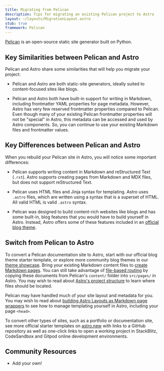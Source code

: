 ```yaml
---
title: Migrating from Pelican
description: Tips for migrating an existing Pelican project to Astro
layout: ~/layouts/MigrationLayout.astro
stub: true
framework: Pelican
---
```


[Pelican](https://getpelican.com) is an open-source static site generator built on Python.

## Key Similarities between Pelican and Astro

Pelican and Astro share some similarities that will help you migrate your project:

- Pelican and Astro are both static-site generators, ideally suited to content-focused sites like blogs.

- Pelican and Astro both have built-in support for writing in Markdown, including frontmatter YAML properties for page metadata. However, Astro has very few reserved frontmatter properties compared to Pelican. Even though many of your existing Pelican frontmatter properties will not be "special" in Astro, this metadata can be accessed and used by Astro components. So, you can continue to use your existing Markdown files and frontmatter values.

## Key Differences between Pelican and Astro

When you rebuild your Pelican site in Astro, you will notice some important differences:

- Pelican supports writing content in Markdown and reStructured Text (`.rst`). Astro supports creating pages from Markdown and MDX files, but does not support reStructured Text.

- Pelican uses HTML files and Jinja syntax for templating. Astro uses `.astro` files, which are written using a syntax that is a superset of HTML. All valid HTML is valid `.astro` syntax.

- Pelican was designed to build content-rich websites like blogs and has some built-in, blog features that you would have to build yourself in Astro. Instead, Astro offers some of these features included in an [official blog theme](https://github.com/withastro/astro/tree/latest/examples/blog).

## Switch from Pelican to Astro

To convert a Pelican documentation site to Astro, start with our official blog theme starter template, or explore more community blog themes in our [theme showcase](https://astro.build/themes/). Bring your existing Markdown content files to [create Markdown pages](/en/guides/markdown-content/). You can still take advantage of [file-based routing](/en/core-concepts/routing/) by copying these documents from Pelican's `content/` folder into `src/pages/` in Astro. You may wish to read about [Astro's project structure](/en/core-concepts/project-structure/) to learn where files should be located.

Pelican may have handled much of your site layout and metadata for you. You may wish to read about [building Astro Layouts as Markdown page wrappers](/en/core-concepts/layouts/#markdownmdx-layouts) to see how to manage templating yourself in Astro, including your page `<head>`.

To convert other types of sites, such as a portfolio or documentation site, see more official starter templates on [astro.new](https://astro.new) with links to a GitHub repository as well as one-click links to open a working project in StackBlitz, CodeSandbox and Gitpod online development environments.

## Community Resources

- Add your own!